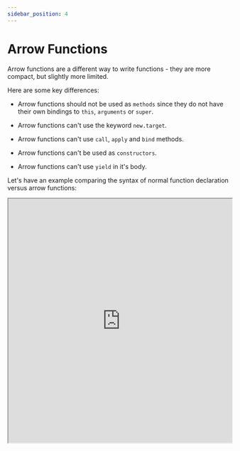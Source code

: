 ```yaml
---
sidebar_position: 4
---
```




# Arrow Functions

Arrow functions are a different way to write functions - they are more compact, but slightly more limited.

Here are some key differences:


- Arrow functions should not be used as `methods` since they do not have their own bindings to `this`, `arguments` or `super`.

- Arrow functions can't use the keyword `new.target`. 

- Arrow functions can't use `call`, `apply` and `bind` methods. 

- Arrow functions can't be used as `constructors`. 

- Arrow functions can't use `yield` in it's body. 


Let's have an example comparing the syntax of normal function declaration versus arrow functions:

<iframe
    src="https://hlab.app/s/docs/arrowf_hbook"
    width="100%"
    height="550px"/>

:::info
When there exists multiple (or 0) arguments, one must wrap the arguments in parentheses for an arrow function.
:::

An important syntax requirement of arrow functions is to also  wrap the function body if there are more than 1 statements:

<iframe
    src="https://hlab.app/s/docs/afunc2_hbook"
    width="100%"
    height="400px"/>

Overall the steps to creating an arrow function given a function are:

- 1) Remove the word `function` and place arrows between the arguments first body bracket

- 2) Remove the body brackets (unless there's additional lines of processing) and remove the word `return`

- 3) Remove the argument's parantheses (unless theres multiple or none).

:::tip

Arrow functions are important to understand primarily because so many people use them! 

More details regarding them are here: [Arrow Functions - MDN](https://developer.mozilla.org/en-US/docs/Web/JavaScript/Reference/Functions/Arrow_functions)

:::

---